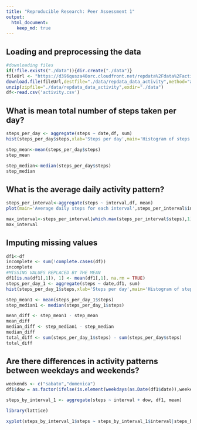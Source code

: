 ---
title: "Reproducible Research: Peer Assessment 1"
output: 
  html_document:
    keep_md: true
---
## Loading and preprocessing the data

```{r}
#downloading files
if(!file.exists("./data")){dir.create("./data")}
fileUrl <- "https://d396qusza40orc.cloudfront.net/repdata%2Fdata%2Factivity.zip"
download.file(fileUrl,destfile="./data/repdata_data_activity",method="auto")
unzip(zipfile="./data/repdata_data_activity",exdir="./data")
df<-read.csv('activity.csv')

```

## What is mean total number of steps taken per day?

```{r}
steps_per_day <- aggregate(steps ~ date,df, sum)
hist(steps_per_day$steps,xlab='Steps per day',main='Histogram of steps per day')

step_mean<-mean(steps_per_day$steps)
step_mean

step_median<-median(steps_per_day$steps)
step_median
```
## What is the average daily activity pattern?
```{r}
steps_per_interval<-aggregate(steps ~ interval,df, mean)
plot(main='Average daily steps for each interval',steps_per_interval$interval,steps_per_interval$steps,type='l')

max_interval<-steps_per_interval[which.max(steps_per_interval$steps),1]
max_interval
```
## Imputing missing values
```{r}
df1<-df
incomplete <- sum(!complete.cases(df))
incomplete
#MISSING VALUES REPLACED BY THE MEAN
df1[is.na(df1[,1]), 1] <- mean(df1[,1], na.rm = TRUE)
steps_per_day_1 <- aggregate(steps ~ date,df1, sum)
hist(steps_per_day_1$steps,xlab='Steps per day',main='Histogram of steps per day')

step_mean1 <- mean(steps_per_day_1$steps)
step_median1 <- median(steps_per_day_1$steps)

mean_diff <- step_mean1 - step_mean
mean_diff
median_diff <- step_median1 - step_median
median_diff
total_diff <- sum(steps_per_day_1$steps) - sum(steps_per_day$steps)
total_diff
```
## Are there differences in activity patterns between weekdays and weekends?
```{r}



weekends <- c("sabato","domenica")
df1$dow = as.factor(ifelse(is.element(weekdays(as.Date(df1$date)),weekends), "Weekend","Weekday"))

steps_by_interval_1 <- aggregate(steps ~ interval + dow, df1, mean)

library(lattice)

xyplot(steps_by_interval_1$steps ~ steps_by_interval_1$interval|steps_by_interval_1$dow, main="Average Steps per Day by Interval",xlab="Interval", ylab="Steps",layout=c(1,2), type="l")
```